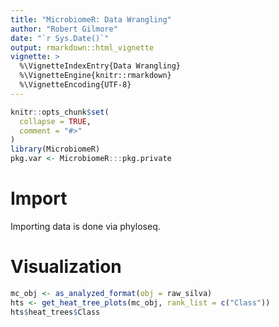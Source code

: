 ```yaml
---
title: "MicrobiomeR: Data Wrangling"
author: "Robert Gilmore"
date: "`r Sys.Date()`"
output: rmarkdown::html_vignette
vignette: >
  %\VignetteIndexEntry{Data Wrangling}
  %\VignetteEngine{knitr::rmarkdown}
  %\VignetteEncoding{UTF-8}
---
```


```r
knitr::opts_chunk$set(
  collapse = TRUE,
  comment = "#>"
)
library(MicrobiomeR)
pkg.var <- MicrobiomeR:::pkg.private

```

# Import
Importing data is done via phyloseq.

# Visualization
```r
mc_obj <- as_analyzed_format(obj = raw_silva)
hts <- get_heat_tree_plots(mc_obj, rank_list = c("Class"))
hts$heat_trees$Class
```

